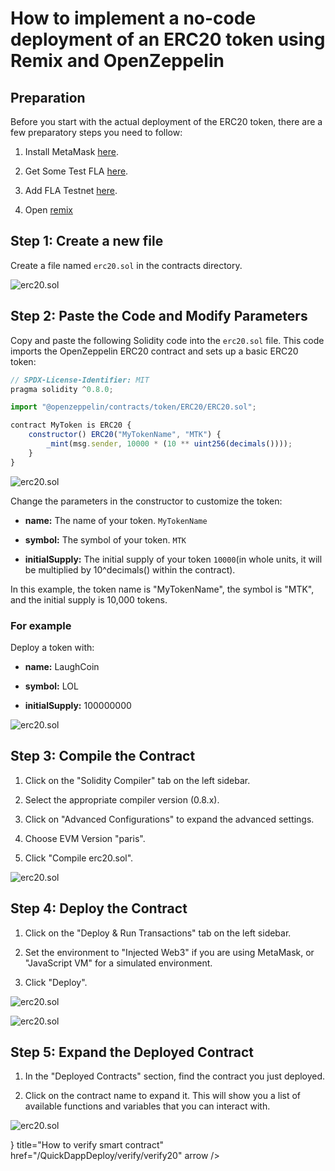 
# How to implement a no-code deployment of an ERC20 token using Remix and OpenZeppelin

## Preparation

Before you start with the actual deployment of the ERC20 token, there are a few preparatory steps you need to follow:

1. Install MetaMask [here](https://metamask.io/).

2. Get Some Test FLA [here](https://flafaucet.dev/).

3. Add FLA Testnet [here](/networks/rpc.mdx).

4. Open [remix](https://remix.ethereum.org/)

## Step 1: Create a new file

Create a file named `erc20.sol` in the contracts directory.

![erc20.sol](/images/erc20_1.png)

## Step 2: Paste the Code and Modify Parameters

Copy and paste the following Solidity code into the `erc20.sol` file. This code imports the OpenZeppelin ERC20 contract and sets up a basic ERC20 token:

``` js copy
// SPDX-License-Identifier: MIT
pragma solidity ^0.8.0;

import "@openzeppelin/contracts/token/ERC20/ERC20.sol";

contract MyToken is ERC20 {
    constructor() ERC20("MyTokenName", "MTK") {
        _mint(msg.sender, 10000 * (10 ** uint256(decimals())));
    }
}
```

![erc20.sol](/images/erc20_2.png)


Change the parameters in the constructor to customize the token:

- **name:** The name of your token. `MyTokenName`

- **symbol:** The symbol of your token. `MTK`

- **initialSupply:** The initial supply of your token `10000`(in whole units, it will be multiplied by 10^decimals() within the contract).

In this example, the token name is "MyTokenName", the symbol is "MTK", and the initial supply is 10,000 tokens.

### For example

Deploy a token with:

 - **name:** LaughCoin

 - **symbol:** LOL

- **initialSupply:** 100000000

![erc20.sol](/images/erc20_3.png)

## Step 3: Compile the Contract

1. Click on the "Solidity Compiler" tab on the left sidebar.

2. Select the appropriate compiler version (0.8.x).

3. Click on "Advanced Configurations" to expand the advanced settings.

4. Choose EVM Version "paris".

5. Click "Compile erc20.sol".

![erc20.sol](/images/erc20_4.png)

## Step 4: Deploy the Contract

1. Click on the "Deploy & Run Transactions" tab on the left sidebar.

2. Set the environment to "Injected Web3" if you are using MetaMask, or "JavaScript VM" for a simulated environment.

3. Click "Deploy".

![erc20.sol](/images/erc20_5.png)

![erc20.sol](/images/erc20_6.png)

## Step 5: Expand the Deployed Contract

1. In the "Deployed Contracts" section, find the contract you just deployed.

2. Click on the contract name to expand it. This will show you a list of available functions and variables that you can interact with.

![erc20.sol](/images/erc20_7.png)

<Cards>
  <Card
    icon={<StarsIcon />}
    title="How to verify smart contract"
    href="/QuickDappDeploy/verify/verify20"
    arrow
  />
</Cards>





